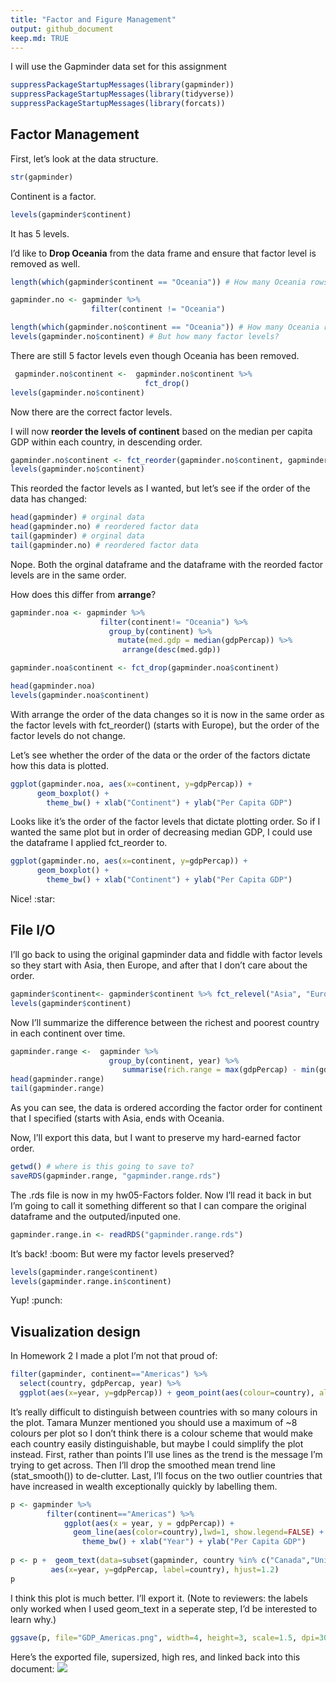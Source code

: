 ```yaml
---
title: "Factor and Figure Management"
output: github_document
keep.md: TRUE
---
```


I will use the Gapminder data set for this assignment

```r
suppressPackageStartupMessages(library(gapminder))
suppressPackageStartupMessages(library(tidyverse))
suppressPackageStartupMessages(library(forcats))
```


## Factor Management

First, let's look at the data structure. 
```r
str(gapminder)
```

Continent is a factor.
```r
levels(gapminder$continent)
```

It has 5 levels. 

I'd like to **Drop Oceania** from the data frame and ensure that factor level is removed as well. 
```r
length(which(gapminder$continent == "Oceania")) # How many Oceania rows are there?

gapminder.no <- gapminder %>% 
                  filter(continent != "Oceania") 

length(which(gapminder.no$continent == "Oceania")) # How many Oceania rows are there now?
levels(gapminder.no$continent) # But how many factor levels?

```

There are still 5 factor levels even though Oceania has been removed.
```r
 gapminder.no$continent <-  gapminder.no$continent %>% 
                              fct_drop()
levels(gapminder.no$continent)
```

Now there are the correct factor levels.

I will now **reorder the levels of continent** based on the median per capita GDP within each country, in descending order.
```r
gapminder.no$continent <- fct_reorder(gapminder.no$continent, gapminder.no$gdpPercap, median, .desc = TRUE)
levels(gapminder.no$continent) 
```

This reorded the factor levels as I wanted, but let's see if the order of the data has changed:
```r
head(gapminder) # orginal data
head(gapminder.no) # reordered factor data
tail(gapminder) # orginal data
tail(gapminder.no) # reordered factor data
```

Nope. Both the orginal dataframe and the dataframe with the reorded factor levels are in the same order.

How does this differ from **arrange**?
```r
gapminder.noa <- gapminder %>%
                    filter(continent!= "Oceania") %>%
                      group_by(continent) %>%
                        mutate(med.gdp = median(gdpPercap)) %>%
                         arrange(desc(med.gdp)) 

gapminder.noa$continent <- fct_drop(gapminder.noa$continent)

head(gapminder.noa)
levels(gapminder.noa$continent)
```
With arrange the order of the data changes so it is now in the same order as the factor levels with fct_reorder() (starts with Europe), but the order of the factor levels do not change. 

Let's see whether the order of the data or the order of the factors dictate how this data is plotted. 
```r
ggplot(gapminder.noa, aes(x=continent, y=gdpPercap)) + 
      geom_boxplot() +
        theme_bw() + xlab("Continent") + ylab("Per Capita GDP")
```

Looks like it's the order of the factor levels that dictate plotting order. So if I wanted the same plot but in order of decreasing median GDP, I could use the dataframe I applied fct_reorder to.

```r
ggplot(gapminder.no, aes(x=continent, y=gdpPercap)) + 
      geom_boxplot() +
        theme_bw() + xlab("Continent") + ylab("Per Capita GDP")
```

Nice! :star:

## File I/O

I'll go back to using the original gapminder data and fiddle with factor levels so they start with Asia, then Europe, and after that I don't care about the order.
```r
gapminder$continent<- gapminder$continent %>% fct_relevel("Asia", "Europe")
levels(gapminder$continent)
```

Now I'll summarize the difference between the richest and poorest country in each continent over time.
```r
gapminder.range <-  gapminder %>% 
                      group_by(continent, year) %>%
                         summarise(rich.range = max(gdpPercap) - min(gdpPercap))
head(gapminder.range)
tail(gapminder.range)
```

As you can see, the data is ordered according the factor order for continent that I specified (starts with Asia, ends with Oceania.

Now, I'll export this data, but I want to preserve my hard-earned factor order.
```r
getwd() # where is this going to save to?
saveRDS(gapminder.range, "gapminder.range.rds")
```

The .rds file is now in my hw05-Factors folder. Now I'll read it back in but I'm going to call it something different so that I can compare the original dataframe and the outputed/inputed one.
```r
gapminder.range.in <- readRDS("gapminder.range.rds")
```

It's back! :boom: But were my factor levels preserved?
```r
levels(gapminder.range$continent)
levels(gapminder.range.in$continent)
```

Yup! :punch:

## Visualization design

In Homework 2 I made a plot I'm not that proud of:
```r
filter(gapminder, continent=="Americas") %>% 
  select(country, gdpPercap, year) %>%
  ggplot(aes(x=year, y=gdpPercap)) + geom_point(aes(colour=country), alpha=0.3) + geom_smooth() + theme_classic()
```

It's really difficult to distinguish between countries with so many colours in the plot. Tamara Munzer mentioned you should use a maximum of ~8 colours per plot so I don't think there is a colour scheme that would make each country easily distinguishable, but maybe I could simplify the plot instead. First, rather than points I'll use lines as the trend is the message I'm trying to get across. Then I'll drop the smoothed mean trend line (stat_smooth()) to de-clutter. Last, I'll focus on the two outlier countries that have increased in wealth exceptionally quickly by labelling them. 

```r
p <- gapminder %>% 
        filter(continent=="Americas") %>%
            ggplot(aes(x = year, y = gdpPercap)) +
              geom_line(aes(color=country),lwd=1, show.legend=FALSE) + scale_color_manual(values = country_colors) +
                theme_bw() + xlab("Year") + ylab("Per Capita GDP")
    
p <- p +  geom_text(data=subset(gapminder, country %in% c("Canada","United States") & year==2002), 
         aes(x=year, y=gdpPercap, label=country), hjust=1.2)
p            
```

I think this plot is much better. I'll export it. (Note to reviewers: the labels only worked when I used geom_text in a seperate step, I'd be interested to learn why.)
```r
ggsave(p, file="GDP_Americas.png", width=4, height=3, scale=1.5, dpi=300)
```

Here's the exported file, supersized, high res, and linked back into this document: ![](GDP_Americas.png)
